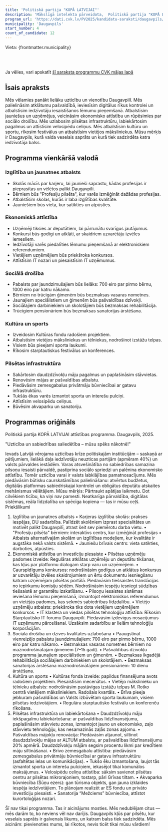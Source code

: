 ```yaml
---
title: 'Politiskā partija "KOPĀ LATVIJAI"'
description: 'Mākslīgā intelekta pārveidota,  Politiskā partija "KOPĀ LATVIJAI" - Daugavpils programma vienkāršā valodā'
program_url: 'https://dati.cvk.lv/PV2025/kandidatu-saraksti/daugavpils/politiska-partija-kopa-latvijai'
municipality: 'Daugavpils'
start_number: 4
count_of_candidate: 12
---
```



Vieta: {frontmatter.municipality}<br/>

<Badge text="Uzticība un saliedētība" variant="note" size="small" /> <Badge text="Ekonomiskā attīstība" variant="note" size="small" /> <Badge text="Sociālā drošība" variant="note" size="small" /> <Badge text="Kultūra un sports" variant="note" size="small" /> <Badge text="Infrastruktūras uzlabošana" variant="note" size="small" />

<br/><br/> 

<Card title='Šis ir mākslīga intelekta ģenerēts apraksts' icon='starlight'>
    Ja vēlies, vari apskatīt <a href={frontmatter.program_url} target='_blank'>šī saraksta programmu CVK mājas lapā</a>
    </Card>

## Īsais apraksts

Mēs vēlamies panākt lielāku uzticību un vienotību Daugavpilī. Mēs palielināsim atklātumu pašvaldībā, ieviesīsim digitālus rīkus kontrolei un atbalstīsim iedzīvotāju iesaistīšanos lēmumu pieņemšanā. Atbalstīsim jauniešus un uzņēmējus, veicināsim ekonomisko attīstību un rūpēsimies par sociālo drošību. Mēs uzlabosim pilsētas infrastruktūru, labiekārtosim pagalmus un attīstīsim velosipēdu celiņus. Mēs atbalstīsim kultūru un sportu, rīkosim festivālus un atbalstīsim vietējos māksliniekus. Mūsu mērķis ir Daugavpils, kurā valda veselais saprāts un kurā tiek sadzirdēta katra iedzīvotāja balss.

## Programma vienkāršā valodā

### Izglītība un jaunatnes atbalsts
*   Skolās mācīs par karjeru, lai jaunieši saprastu, kādas profesijas ir pieprasītas un vēlētos palikt Daugavpilī.
*   Bērniem būs "Profesiju pilsēta", kur varēs izmēģināt dažādas profesijas.
*   Atbalstīsim skolas, kurās ir laba izglītības kvalitāte.
*   Jauniešiem būs vieta, kur satikties un atpūsties.

### Ekonomiskā attīstība
*   Uzņēmēji tiksies ar deputātiem, lai pārrunātu svarīgus jautājumus.
*   Konkursi būs godīgi un atklāti, ar skaidriem uzvarētāju izvēles iemesliem.
*   Iedzīvotāji varēs piedalīties lēmumu pieņemšanā ar elektroniskiem referendumiem.
*   Vietējiem uzņēmējiem būs priekšroka konkursos.
*   Attīstīsim IT nozari un piesaistīsim IT uzņēmumus.

### Sociālā drošība
*   Pabalsts par jaundzimušajiem būs lielāks: 700 eiro par pirmo bērnu, 1000 eiro par katru nākamo.
*   Bērniem no trūcīgām ģimenēm būs bezmaksas vasaras nometnes.
*   Jaunajiem speciālistiem un ģimenēm būs pašvaldības dzīvokļi.
*   Sociālajiem darbiniekiem un skolotājiem būs bezmaksas rehabilitācija.
*   Trūcīgiem pensionāriem būs bezmaksas sanatorijas ārstēšana.

### Kultūra un sports
*   Izveidosim Kultūras fondu radošiem projektiem.
*   Atbalstīsim vietējos māksliniekus un tēlniekus, nodrošinot izstāžu telpas.
*   Visiem būs pieejami sporta laukumi.
*   Rīkosim starptautiskus festivālus un konferences.

### Pilsētas infrastruktūra
*   Sakārtosim daudzdzīvokļu māju pagalmus un paplašināsim stāvvietas.
*   Renovēsim mājas ar pašvaldības atbalstu.
*   Piedāvāsim zemesgabalus privātmāju būvniecībai ar gatavu infrastruktūru.
*   Tukšās ēkas varēs izmantot sporta un interešu pulciņi.
*   Attīstīsim velosipēdu celiņus.
*   Būvēsim akvaparku un sanatoriju.

## Programmas oriģināls

Politiskā partija KOPĀ LATVIJAI attīstības programma. Daugavpils, 2025.

"Uzticība un sabiedrības saliedētība – mūsu spēks nākotnē!"

Ievads
Latvijā vērojama uzticības krīze politiskajām institūcijām – saskaņā ar pētījumiem, lielākā daļa iedzīvotāju neuzticas partijām (apmēram 40%) un valsts pārvaldes iestādēm. Varas atsvešinātība no sabiedrības samazina pilsoņu iesaisti pārvaldē, pastiprina sociālo spriedzi un palēnina ekonomisko attīstību. Tomēr uzticība varai ir valsts labklājības pamatnosacījums.
Mēs piedāvāsim būtisku caurskatāmības palielināšanu: atvērtus budžetus, digitālās platformas sabiedriskajai kontrolei un obligātus deputātu atskaites mehānismus vēlētājiem.
Mūsu mērķis: Pārtraukt apātijas laikmetu. Dot cilvēkiem ticību, ka viņi nav pamesti. Neatkarīga pārvaldība, digitālas sistēmas, reāla līdzdalība un spēcīga kopiena — tas ir mūsu ceļš.
Priekšlikumi
1. Izglītība un jaunatnes atbalsts
• Karjeras izglītība skolās: prakses iespējas, DU sadarbība. Palīdzēt skolēniem izprast specialitātes un motivēt palikt Daugavpilī, atrast šeit sev piemērotu darba vietu.
• "Profesiju pilsēta" bērniem: interaktīvs centrs, kur izmēģināt profesijas
• Atbalsts alternatīvajām skolām un izglītības modeļiem, kur kvalitāte ir augstāka nekā valsts sistēmā.
• Jauniešu brīvais centrs: vieta satikties, darboties, atpūsties.
2. Ekonomiskā attīstība un investīciju piesaiste
• Pilsētas uzņēmēju padomes izveide: Regulāras atklātas uzņēmēju un deputātu tikšanas, kas kļūs par platformu dialogam starp varu un uzņēmējiem.
• Caurspīdīgums konkursos: nodrošināsim godīgus un atklātus konkursus ar uzvarētāju izvēles skaidrojumiem un ērtu dokumentu iesniegšanu katram uzņēmējam pilsētas portālā. Piedavāsim tiešsaistes translācijas no iepirkumu komisiju sēdēm. Nodrošināsim iespēju iesniegt sūdzības tiešsaistē ar garantētu izskatīšanu.
• Pilsoņu iesaistes sistēmas ieviešana lēmumu pieņemšanā, izmantojot elektroniskos referendumus un vietējās padomes, kas sekmēs sabiedrības līdzdalību.
• Vietējo uzņēmēju atbalsts: priekšroka tiks dota vietējiem uzņēmējiem konkursos.
• IT klastera un viedas pilsētas tehnoloģiju attīstība: Rīkosim Starptautisko IT forumu Daugavpilī. Piedavāsim izdevīgus nosacījumus IT uzņēmumu pārcelšanai. Uzsāksim sadarbību ar lielām tehnoloģiju korporācijām.
3. Sociālā drošība un dzīves kvalitātes uzlabošana
• Paaugstināt vienreizējo pabalstu jaundzimušajiem: 700 eiro par pirmo bērnu, 1000 eiro par katru nākamo.
• Bezmaksas vasaras nometnes bērniem no maznodrošinātajām ģimenēm (7–15 gadi).
• Pašvaldības dzīvokļu programma jaunajiem speciālistiem un ģimenēm.
• Bezmaksas ikgadējā rehabilitācija sociālajiem darbiniekiem un skolotājiem.
• Bezmaksas sanatorijas ārstēšana maznodrošinātājiem pensionāriem: 10 dienu ārstēšana.
4. Kultūra un sports
• Kultūras fonda izveide: papildus finansējuma avots radošiem projektiem. Piesaistīsim mecenātus.
• Vietējo mākslinieku un tēlnieku atbalsts: nodrošināsim pastāvīgas izstāžu telpas M. Rotko centrā vietējiem māksliniekiem. Radošais kvartāls.
• Brīva pieeja jebkuram pašvaldības un Valsts izbūvētam sporta laukumam, visiem pilsētas iedzīvotājiem.
• Regulāra starptautisko festivālu un konferenču rīkošana.
5. Pilsētas infrastruktūra un labiekārtošana
• Daudzdzīvokļu māju iekšpagalmu labiekārtošana: ar pašvaldības līdzfinansējumu, paplašināsim stāvvietu zonas, izmantojot jauno un ekonomisko, zaļo stāvvietu tehnoloģiju, kas nesamazinās zaļās zonas apjomu.
• Pašvaldības mājokļu renovācija: Piedāvāsim atjaunot, siltinot daudzdzīvokļu mājas ar ALTUM atbalstu, ar pašvaldības līdzfinansējumu 20% apmērā. Daudzdzīvokļu mājām segsim procentu likmi par kredītiem māju siltināšanai.
• Brīvo zemesgabalu attīstība: piedāvāsim zemesgabalus privātmāju būvniecībai ar gatavu infrastruktūru (asfaltētas ielas un komunikācijas).
• Tukšo ēku izmantošana, laujot tās izmantot sporta un interešu pulciņiem, iekasējot tikai komunālos maksājumus.
• Velosipēdu celiņu attīstība: sāksim savienot pilsētas centru ar pilsētas mikrorajoniem, tostarp, pāri Grīvas tiltam.
• Akvaparka būvniecība (Šūņu ezers): gan tūrisma objekts, gan jauna izklaides iespēja iedzīvotājiem. To plānojam realizēt ar ES fondu un privāto investīciju piesaisti.
• Sanatorija “Mežciems” būvniecība, attīstot kurortoloģijas nozari.

Šī nav tikai programma. Tas ir aicinājums mosties. Mēs nedublējam citus — mēs darām to, ko neviens vēl nav darījis. Daugavpils kļūs par pilsētu, kur veselais saprāts ir galvenais likums, un katram balss tiek sadzirdēta.
Mēs aicinām: pievienoties mums, lai rīkotos, nevis ticēt tikai mūsu vārdiem!
